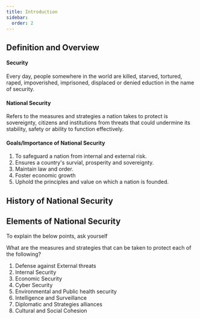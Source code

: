 ```yaml
---
title: Introduction
sidebar:
  order: 2
---
```


## Definition and Overview

#### Security

Every day, people somewhere in the world are killed, starved, tortured, raped,
impoverished, imprisoned, displaced or denied eduction in the name of security.

#### National Security

Refers to the measures and strategies a nation takes to protect is sovereignty,
citizens and institutions from threats that could undermine its stability, safety
or ability to function effectively.

#### Goals/Importance of National Security

1. To safeguard a nation from internal and external risk.
2. Ensures a country's survial, prosperity and sovereignty.
3. Maintain law and order.
4. Foster economic growth
5. Uphold the principles and value on which a nation is founded.

## History of National Security


## Elements of National Security

To explain the below points, ask yourself

What are the measures and strategies
that can be taken to protect each of the following?

1. Defense against External threats
2. Internal Security
3. Economic Security
4. Cyber Security
5. Environmental and Public health security
6. Intelligence and Surveillance
7. Diplomatic and Strategies alliances
8. Cultural and Social Cohesion




